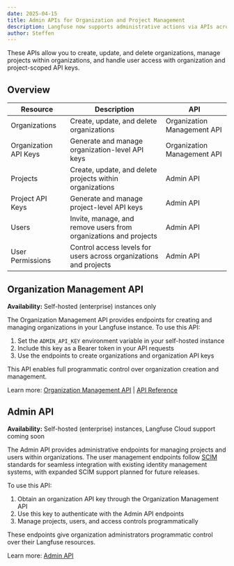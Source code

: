 ```yaml
---
date: 2025-04-15
title: Admin APIs for Organization and Project Management
description: Langfuse now supports administrative actions via APIs across organizations and projects.
author: Steffen
---
```



<ChangelogHeader />

These APIs allow you to create, update, and delete organizations, manage projects within organizations, and handle user access with organization and project-scoped API keys.

## Overview

| Resource              | Description                                                       | API                         |
| --------------------- | ----------------------------------------------------------------- | --------------------------- |
| Organizations         | Create, update, and delete organizations                          | Organization Management API |
| Organization API Keys | Generate and manage organization-level API keys                   | Organization Management API |
| Projects              | Create, update, and delete projects within organizations          | Admin API                   |
| Project API Keys      | Generate and manage project-level API keys                        | Admin API                   |
| Users                 | Invite, manage, and remove users from organizations and projects  | Admin API                   |
| User Permissions      | Control access levels for users across organizations and projects | Admin API                   |

## Organization Management API

**Availability:** Self-hosted (enterprise) instances only

The Organization Management API provides endpoints for creating and managing organizations in your Langfuse instance. To use this API:

1. Set the `ADMIN_API_KEY` environment variable in your self-hosted instance
2. Include this key as a Bearer token in your API requests
3. Use the endpoints to create organizations and organization API keys

This API enables full programmatic control over organization creation and management.

Learn more: [Organization Management API](/self-hosting/organization-management-api) | [API Reference](https://organizations-api.reference.langfuse.com/)

## Admin API

**Availability:** Self-hosted (enterprise) instances, Langfuse Cloud support coming soon

The Admin API provides administrative endpoints for managing projects and users within organizations. The user management endpoints follow [SCIM](https://datatracker.ietf.org/doc/html/rfc7642) standards for seamless integration with existing identity management systems, with expanded SCIM support planned for future releases.

To use this API:

1. Obtain an organization API key through the Organization Management API
2. Use this key to authenticate with the Admin API endpoints
3. Manage projects, users, and access controls programmatically

These endpoints give organization administrators programmatic control over their Langfuse resources.

Learn more: [Admin API](/docs/admin-api)
